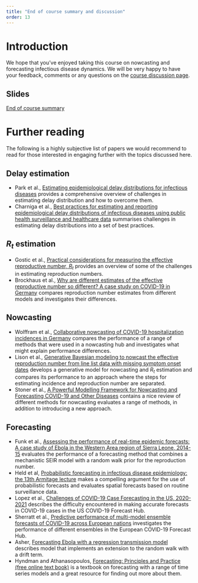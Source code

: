 ```yaml
---
title: "End of course summary and discussion"
order: 13
---
```


# Introduction

We hope that you've enjoyed taking this course on nowcasting and forecasting infectious disease dynamics.
We will be very happy to have your feedback, comments or any questions on the [course discussion page](https://github.com/nfidd/nfidd/discussions).


## Slides

[End of course summary](slides/closing)

# Further reading

The following is a highly subjective list of papers we would recommend to read for those interested in engaging further with the topics discussed here.

## Delay estimation
- Park et al., [Estimating epidemiological delay distributions for infectious diseases](https://doi.org/10.1101/2024.01.12.24301247) provides a comprehensive overview of challenges in estimating delay distribution and how to overcome them.
- Charniga et al., [Best practices for estimating and reporting epidemiological delay distributions of infectious diseases using public health surveillance and healthcare data](https://doi.org/10.48550/arXiv.2405.08841) summarises challenges in estimating delay distributions into a set of best practices.

## $R_t$ estimation
- Gostic et al., [Practical considerations for measuring the effective reproductive number, $R_t$](https://doi.org/10.1371/journal.pcbi.1008409) provides an overview of some of the challenges in estimating reproduction numbers.
- Brockhaus et al., [Why are different estimates of the effective reproductive number so different? A case study on COVID-19 in Germany](https://doi.org/10.1371/journal.pcbi.1011653) compares reproduction number estimates from different models and investigates their differences.

## Nowcasting
- Wolffram et al., [Collaborative nowcasting of COVID-19 hospitalization incidences in Germany](https://doi.org/10.1371/journal.pcbi.1011394) compares the performance of a range of methods that were used in a nowcasting hub and investigates what might explain performance differences.
- Lison et al., [Generative Bayesian modeling to nowcast the effective reproduction number from line list data with missing symptom onset dates](https://doi.org/10.1371/journal.pcbi.1012021) develops a generative model for nowcasting and $R_t$ estimation and compares its performance to an approach where the steps for estimating incidence and reproduction number are separated.
- Stoner et al., [A Powerful Modelling Framework for Nowcasting and Forecasting COVID-19 and Other Diseases](https://doi.org/10.48550/arXiv.1912.05965) contains a nice review of different methods for nowcasting evaluates a range of methods, in addition to introducing a new approach.

## Forecasting
- Funk et al., [Assessing the performance of real-time epidemic forecasts: A case study of Ebola in the Western Area region of Sierra Leone, 2014-15](https://doi.org/10.1371/journal.pcbi.1006785) evaluates the performance of a forecasting method that combines a mechanistic SEIR model with a random walk prior for the reproduction number.
- Held et al, [Probabilistic forecasting in infectious disease epidemiology: the 13th Armitage lecture](https://doi.org/10.1002/sim.7363) makes a compelling argument for the use of probabilistic forecasts and evaluates spatial forecasts based on routine surveillance data.
- Lopez et al., [Challenges of COVID-19 Case Forecasting in the US, 2020-2021](https://doi.org/10.1101/2023.05.30.23290732) describes the difficulty encountered in  making accurate forecasts in COVID-19 cases in the US COVID-19 Forecast Hub.
- Sherratt et al., [Predictive performance of multi-model ensemble forecasts of COVID-19 across European nations](https://doi.org/10.7554/eLife.81916) investigates the performance of different ensembles in the European COVID-19 Forecast Hub.
- Asher, [Forecasting Ebola with a regression transmission model](10.1016/j.epidem.2017.02.009) describes model that implements an extension to the random walk with a drift term.
- Hyndman and Athanasopoulos, [Forecasting: Principles and Practice (free online text book)](https://otexts.com/fpp3/) is a textbook on forecasting with a range of time series models and a great resource for finding out more about them.
